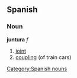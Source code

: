 == Spanish == 
=== Noun === 
'''juntura''' ''f'' 
# [[joint]]
# [[coupling]] (of train cars) 
[[Category:Spanish nouns]]